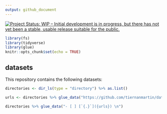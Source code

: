 ```yaml
--- 
output: github_document
---
```


<a href="http://www.repostatus.org/#wip"><img src="http://www.repostatus.org/badges/latest/wip.svg" alt="Project Status: WIP – Initial development is in progress, but there has not yet been a stable, usable release suitable for the public." /></a>


```r
library(fs)
library(tidyverse)
library(glue)
knitr::opts_chunk$set(echo = TRUE)
```

## datasets

This repository contains the following datasets:

```r

directories <- dir_ls(type = "directory") %>% as.list() 

urls <- directories %>% glue_data("https://github.com/tiernanmartin/datasets/tree/master/{.}")

directories %>% glue_data("- [ ] [`{.}`]({urls}) \n")

```

